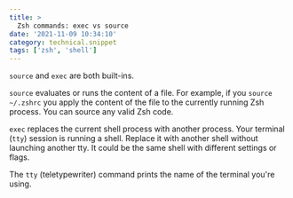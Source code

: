 ```yaml
---
title: >
  Zsh commands: exec vs source
date: '2021-11-09 10:34:10'
category: technical.snippet
tags: ['zsh', 'shell']
---
```


`source` and `exec` are both built-ins.

`source` evaluates or runs the content of a file. For example, if you `source ~/.zshrc` you apply
the content of the file to the currently running Zsh process. You can source any valid Zsh code.

`exec` replaces the current shell process with another process. Your terminal (`tty`) session is
running a shell. Replace it with another shell without launching another tty. It could be the same
shell with different settings or flags.

The `tty` (teletypewriter) command prints the name of the terminal you're using.
